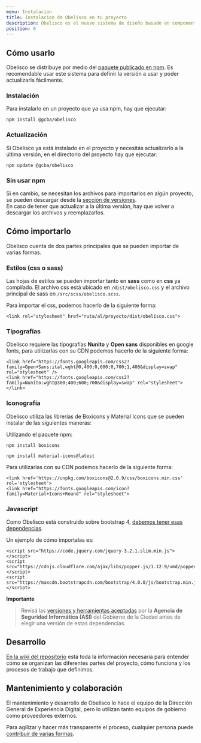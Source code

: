 ```yaml
---
menu: Instalacion
title: Instalacion de Obelisco en tu proyecto
description: Obelisco es el nuevo sistema de diseño basado en componentes para los productos digitales de la ciudad de Buenos Aires. Fue creado para reemplazar BAstrap.
position: 0
---
```




## Cómo usarlo

Obelisco se distribuye por medio del [paquete publicado en npm](https://www.npmjs.com/package/@gcba/obelisco).
Es recomendable usar este sistema para definir la versión a usar y poder actualizarla fácilmente.

### Instalación

Para instalarlo en un proyecto que ya usa npm, hay que ejecutar:
```
npm install @gcba/obelisco
```

### Actualización

Si Obelisco ya está instalado en el proyecto y necesitás actualizarlo a la última versión, en el directorio del proyecto hay que ejecutar:
```
npm update @gcba/obelisco
```

### Sin usar npm

Si en cambio, se necesitan los archivos para importarlos en algún proyecto, se pueden descargar desde la [sección de versiones](https://github.com/gcba/Obelisco/releases).  
En caso de tener que actualizar a la última versión, hay que volver a descargar los archivos y reemplazarlos.

## Cómo importarlo

Obelisco cuenta de dos partes principales que se pueden importar de varias formas.

### Estilos (css o sass)

Las hojas de estilos se pueden importar tanto en **sass** como en **css** ya compilado.
El archivo css está ubicado en `/dist/obelisco.css` y el archivo principal de sass en `/src/scss/obelisco.scss`.

Para importar el css, podemos hacerlo de la siguiente forma:
```
<link rel="stylesheet" href="ruta/al/proyecto/dist/obelisco.css">
```
 
### Tipografías

Obelisco requiere las tipografías **Nunito** y **Open sans** disponibles en google fonts, para utilizarlas con su CDN podemos hacerlo de la siguiente forma:
```
<link href="https://fonts.googleapis.com/css2?family=Open+Sans:ital,wght@0,400;0,600;0,700;1,400&display=swap" rel="stylesheet" />
<link href="https://fonts.googleapis.com/css2?family=Nunito:wght@300;400;600;700&display=swap" rel="stylesheet"></link>
```

### Iconografía

Obelisco utiliza las librerías de Boxicons y Material Icons que se pueden instalar de las siguientes maneras:

Utilizando el paquete npm:

```
npm install boxicons
```
```
npm install material-icons@latest
```

Para utilizarlas con su CDN podemos hacerlo de la siguiente forma:

```
<link href='https://unpkg.com/boxicons@2.0.9/css/boxicons.min.css' rel='stylesheet'>
<link href="https://fonts.googleapis.com/icon?family=Material+Icons+Round" rel="stylesheet">
```

### Javascript

Como Obelisco está construido sobre bootstrap 4, [debemos tener esas dependencias](https://getbootstrap.com/docs/4.6/getting-started/introduction/#js).

Un ejemplo de cómo importalas es:
```
<script src="https://code.jquery.com/jquery-3.2.1.slim.min.js"></script>
<script src="https://cdnjs.cloudflare.com/ajax/libs/popper.js/1.12.9/umd/popper.min.js"></script>
<script src="https://maxcdn.bootstrapcdn.com/bootstrap/4.0.0/js/bootstrap.min.js"></script>
``` 

**Importante**
> Revisá las [versiones y herramientas aceptadas](https://asijira-confluence.buenosaires.gob.ar/display/ASI/Versiones++y+Herramientas+aceptadas+por+la+ASI) por la **Agencia de Seguridad Informática (ASI)** del Gobierno de la Ciudad antes de elegir una versión de estas dependencias.

## Desarrollo

[En la wiki del repositorio](https://github.com/gcba/Obelisco/wiki) está toda la información necesaria para entender cómo se organizan las diferentes partes del proyecto, cómo funciona y los procesos de trabajo que definimos.


## Mantenimiento y colaboración

El mantenimiento y desarrollo de Obelisco lo hace el equipo de la Dirección General de Experiencia Digital, pero lo utilizan tanto equipos de gobierno como proveedores externos.

Para agilizar y hacer más transparente el proceso, cualquier persona puede [contribuir de varias formas](https://github.com/gcba/Obelisco/blob/master/CONTRIBUTING.md).